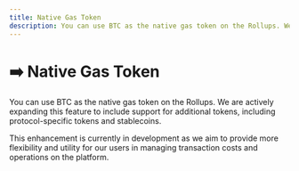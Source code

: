 ```yaml
---
title: Native Gas Token
description: You can use BTC as the native gas token on the Rollups. We are actively expanding this feature to include support for additional tokens, including protocol-specific tokens and stablecoins.
---
```


# ➡️ Native Gas Token

You can use BTC as the native gas token on the Rollups. We are actively expanding this feature to include support for additional tokens, including protocol-specific tokens and stablecoins.

This enhancement is currently in development as we aim to provide more flexibility and utility for our users in managing transaction costs and operations on the platform.
